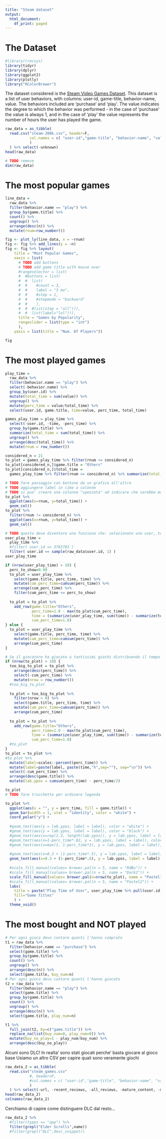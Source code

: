 ```yaml
---
title: "Steam dataset"
output:
  html_document:
    df_print: paged
---
```


# The Dataset

```r
#library(rrecsys)
library(tidyr)
library(dplyr)
library(ggplot2)
library(plotly)
library("RColorBrewer")
```

The dataset considered is the [Steam Video Games Dataset](https://www.kaggle.com/tamber/steam-video-games).
This dataset is a list of user behaviors, with columns: user-id, game-title, behavior-name, value. The behaviors included are 'purchase' and 'play'. The value indicates the degree to which the behavior was performed - in the case of 'purchase' the value is always 1, and in the case of 'play' the value represents the number of hours the user has played the game.
```r
raw_data = as_tibble(
  read.csv("steam-200k.csv", header=F,
           col.names = c( "user-id","game-title", "behavior-name", "value", "unknown")
           )
  ) %>% select(-unknown)
head(raw_data)
```
```r
# TODO remove
dim(raw_data)
```

# The most popular games
```r
line_data =
  raw_data %>%
  filter(behavior.name == "play") %>%
  group_by(game.title) %>% 
  count() %>% 
  ungroup() %>%
  arrange(desc(n)) %>%
  mutate(rnum=row_number())
```

```r
fig <- plot_ly(line_data, x = ~rnum)
fig <- fig %>% add_lines(y = ~n)
fig <- fig %>% layout(
    title = "Most Popular Games",
    xaxis = list(
      # TODO add buttons
      # TODO add game title with mouse over
      #rangeselector = list(
      #  #buttons = list(
      #  #  list(
      #  #    #count = 3,
      #  #    label = "3 mo",
      #  #    #step = 1,
      #  #    #stepmode = "backward"
      #  #    ),
      #  #  #list(step = "all"))),
      #  #  list(label="lol"))),
      title = "Games by Popularity",
      rangeslider = list(type = "int")
      ),
    yaxis = list(title = "Num. Of Players"))

fig
```

# The most played games
```r
play_time =
  raw_data %>%
  filter(behavior.name == "play") %>%
  select(-behavior.name) %>%
  group_by(user.id) %>%
  mutate(total_time = sum(value)) %>%
  ungroup() %>%
  mutate(perc_time = value/total_time) %>%
  select(user.id, game.title, time=value, perc_time, total_time)

games_play_time = play_time %>%
  select(-user.id, -time, -perc_time) %>%
  group_by(game.title) %>%
  summarize(total_time = sum(total_time)) %>%
  ungroup() %>%
  arrange(desc(total_time)) %>%
  mutate(rnum = row_number())
```
```r
considered_n = 21
to_plot = games_play_time %>% filter(rnum <= considered_n)
to_plot[considered_n,]$game.title = "Others"
to_plot[considered_n,]$total_time =
  games_play_time %>% filter(rnum >= considered_n) %>% summarize(total_time=sum(total_time)) %>% pull(total_time)

# TODO fare passaggio con bottone da un grafico all'altro
# TODO aggiungere label in cima a colonne
# TODO si puo' creare una colonna "spezzata" ad indicare che sarebbe molto piu' alta ed in cima ci metti il valore "fuori scala"?
to_plot %>%
  ggplot(aes(x=rnum, y=total_time)) +
  geom_col()
to_plot %>%
  filter(rnum != considered_n) %>%
  ggplot(aes(x=rnum, y=total_time)) +
  geom_col()
```


```r
# TODO questo deve diventare una funziona che: selezionato uno user, torna il piechart dei suoi tempi
user_play_time =
  play_time %>%
  #filter( user.id == 3783783 )
  filter( user.id == sample(raw_data$user.id, 1) )
user_play_time
```


```r
if (nrow(user_play_time) > 10) {
  perc_to_show=0.90
  to_plot = user_play_time %>%
    select(game.title, perc_time, time) %>%
    mutate(cum_perc_time=cumsum(perc_time)) %>%
    arrange(cum_perc_time) %>%
    filter(cum_perc_time <= perc_to_show)
  
  to_plot = to_plot %>%
    add_row(game.title="Others",
            perc_time=1.0 - max(to_plot$cum_perc_time),
            time = (summarize(user_play_time, sum(time)) - summarize(to_plot, sum(time))) %>% pull(),
            cum_perc_time=1.0)
} else {
  to_plot = user_play_time %>%
    select(game.title, perc_time, time) %>%
    mutate(cum_perc_time=cumsum(perc_time)) %>%
    arrange(cum_perc_time)
}

# Se il giocatore ha giocato a tantissimi giochi distribuendo il tempo
if (nrow(to_plot) > 10) {
  too_big_to_plot = to_plot %>%
    arrange(desc(perc_time)) %>%
    select(-cum_perc_time) %>%
    mutate(nrow = row_number())
  #too_big_to_plot
  
  to_plot = too_big_to_plot %>%
    filter(nrow < 8) %>%
    select(game.title, perc_time, time) %>%
    mutate(cum_perc_time=cumsum(perc_time)) %>%
    arrange(cum_perc_time)
  
  to_plot = to_plot %>%
    add_row(game.title="Others",
            perc_time=1.0 - max(to_plot$cum_perc_time),
            time = (summarize(user_play_time, sum(time)) - summarize(to_plot, sum(time))) %>% pull(),
            cum_perc_time=1.0)
  #to_plot
}
to_plot = to_plot %>%
#to_plot %>%
  mutate(label=scales::percent(perc_time)) %>%
  mutate(label=paste(label, paste(time,"h",sep=""), sep="\n")) %>%
  select(-cum_perc_time) %>%
  arrange(desc(game.title)) %>%
  mutate(lab.ypos = cumsum(perc_time) - perc_time/2)

to_plot
# TODO fare trucchetto per ordinare legenda

to_plot %>%
  ggplot(aes(x = "", y = perc_time, fill = game.title)) +
  geom_bar(width = 1, stat = "identity", color = "white") +
  coord_polar("y") +
  
  #geom_text(aes(y = lab.ypos, label = label), color = "white") +
  #geom_text(aes(y = lab.ypos, label = label), color = "black") +
  #geom_text(aes(x=rep(1.3, length(lab.ypos)), y = lab.ypos, label = label), color = "black") +
  #geom_text(aes(x=1-perc_time*.02, y = lab.ypos, label = label), color = "black") +
  #geom_text(aes(x=max(1, 1-perc_time*2), y = lab.ypos, label = label), color = "black") +
  
  #geom_text(aes(x=0.3 + (1-perc_time*.5), y = lab.ypos, label = label), color = "black") +
  geom_text(aes(x=0.3 + (1-perc_time*.6), y = lab.ypos, label = label), color = "black") +
  
  #scale_fill_manual(values= brewer.pal(n = 5, name = "RdBu")) +
  #scale_fill_manual(values= brewer.pal(n = 5, name = "Dark2")) +
  scale_fill_manual(values= brewer.pal(n=nrow(to_plot), name = "Pastel1")) +
  #scale_fill_manual(values= brewer.pal(n = 5, name = "Pastel2")) +
  labs(
    title = paste("Play Time of User", user_play_time %>% pull(user.id)),
    fill="Game Titles"
    ) + 
  theme_void()
```



# The most bought and NOT played
```r
# Per ogni gioco devo contare quanti l'hanno comprato
t1 = raw_data %>%
  filter(behavior.name == "purchase") %>%
  select(game.title) %>%
  group_by(game.title) %>%
  count() %>%
  ungroup() %>%
  arrange(desc(n)) %>%
  select(game.title, buy_num=n)
# Per ogni gioco devo contare quanti l'hanno giocato
t2 = raw_data %>%
  filter(behavior.name == "play") %>%
  select(game.title) %>%
  group_by(game.title) %>%
  count() %>%
  ungroup() %>%
  arrange(desc(n)) %>%
  select(game.title, play_num=n)

t1 %>%
  full_join(t2, by=c("game.title")) %>%
  replace_na(list(buy_num=0, play_num=0)) %>%
  mutate(buy_no_play=1 - play_num/buy_num) %>%
  arrange(desc(buy_no_play))
```

Alcuni sono DLC! In realta' sono stati giocati perche' basta giocare al gioco base
Usiamo un altro CSV per capire quali sono veramente giochi

```r
raw_data_2 = as_tibble(
  read.csv("steam_games.csv"
           #, header=F,
           #col.names = c( "user-id","game-title", "behavior-name", "value", "unknown")
           )
  ) %>% select(-url, -recent_reviews, -all_reviews, -mature_content, -minimum_requirements, -recommended_requirements, -discount_price)
head(raw_data_2)
colnames(raw_data_2)
```

Cerchiamo di capire come distinguere DLC dal resto...
```r
raw_data_2 %>%
  #filter(types == "app") %>%
  filter(grepl("Elder Scrolls",name))
  #filter(grepl("DLC",desc_snippet))
```

















































